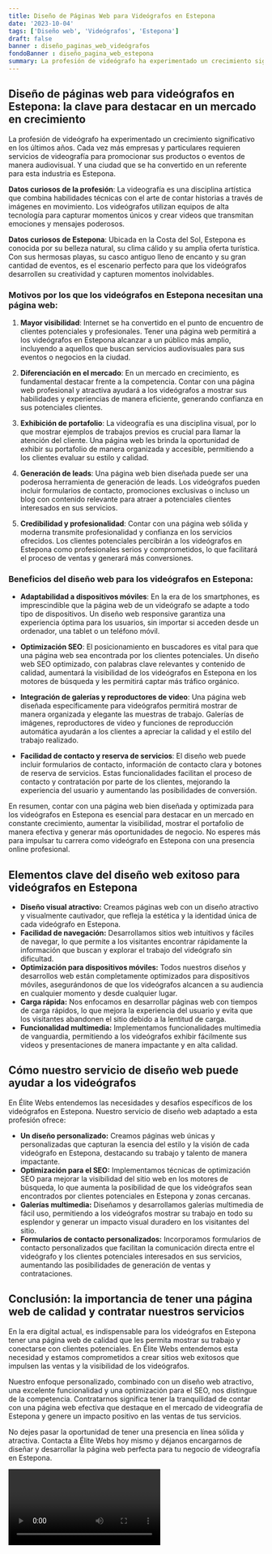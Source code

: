 ```yaml
---
title: Diseño de Páginas Web para Videógrafos en Estepona
date: '2023-10-04'
tags: ['Diseño web', 'Videógrafos', 'Estepona']
draft: false
banner : diseño_paginas_web_videógrafos
fondoBanner : diseño_pagina_web_estepona
summary: La profesión de videógrafo ha experimentado un crecimiento significativo en los últimos años. Cada vez más empresas y particulares requieren servicios de videografía para promocionar sus productos o eventos de manera audiovisual. Y una ciudad que se ha convertido en un referente para esta industria es Estepona.
---
```


## Diseño de páginas web para videógrafos en Estepona: la clave para destacar en un mercado en crecimiento

La profesión de videógrafo ha experimentado un crecimiento significativo en los últimos años. Cada vez más empresas y particulares requieren servicios de videografía para promocionar sus productos o eventos de manera audiovisual. Y una ciudad que se ha convertido en un referente para esta industria es Estepona.

**Datos curiosos de la profesión**: La videografía es una disciplina artística que combina habilidades técnicas con el arte de contar historias a través de imágenes en movimiento. Los videógrafos utilizan equipos de alta tecnología para capturar momentos únicos y crear videos que transmitan emociones y mensajes poderosos.

**Datos curiosos de Estepona**: Ubicada en la Costa del Sol, Estepona es conocida por su belleza natural, su clima cálido y su amplia oferta turística. Con sus hermosas playas, su casco antiguo lleno de encanto y su gran cantidad de eventos, es el escenario perfecto para que los videógrafos desarrollen su creatividad y capturen momentos inolvidables.

### Motivos por los que los videógrafos en Estepona necesitan una página web:

1. **Mayor visibilidad**: Internet se ha convertido en el punto de encuentro de clientes potenciales y profesionales. Tener una página web permitirá a los videógrafos en Estepona alcanzar a un público más amplio, incluyendo a aquellos que buscan servicios audiovisuales para sus eventos o negocios en la ciudad.

2. **Diferenciación en el mercado**: En un mercado en crecimiento, es fundamental destacar frente a la competencia. Contar con una página web profesional y atractiva ayudará a los videógrafos a mostrar sus habilidades y experiencias de manera eficiente, generando confianza en sus potenciales clientes.

3. **Exhibición de portafolio**: La videografía es una disciplina visual, por lo que mostrar ejemplos de trabajos previos es crucial para llamar la atención del cliente. Una página web les brinda la oportunidad de exhibir su portafolio de manera organizada y accesible, permitiendo a los clientes evaluar su estilo y calidad.

4. **Generación de leads**: Una página web bien diseñada puede ser una poderosa herramienta de generación de leads. Los videógrafos pueden incluir formularios de contacto, promociones exclusivas o incluso un blog con contenido relevante para atraer a potenciales clientes interesados en sus servicios.

5. **Credibilidad y profesionalidad**: Contar con una página web sólida y moderna transmite profesionalidad y confianza en los servicios ofrecidos. Los clientes potenciales percibirán a los videógrafos en Estepona como profesionales serios y comprometidos, lo que facilitará el proceso de ventas y generará más conversiones.

### Beneficios del diseño web para los videógrafos en Estepona:

- **Adaptabilidad a dispositivos móviles**: En la era de los smartphones, es imprescindible que la página web de un videógrafo se adapte a todo tipo de dispositivos. Un diseño web responsive garantiza una experiencia óptima para los usuarios, sin importar si acceden desde un ordenador, una tablet o un teléfono móvil.

- **Optimización SEO**: El posicionamiento en buscadores es vital para que una página web sea encontrada por los clientes potenciales. Un diseño web SEO optimizado, con palabras clave relevantes y contenido de calidad, aumentará la visibilidad de los videógrafos en Estepona en los motores de búsqueda y les permitirá captar más tráfico orgánico.

- **Integración de galerías y reproductores de video**: Una página web diseñada específicamente para videógrafos permitirá mostrar de manera organizada y elegante las muestras de trabajo. Galerías de imágenes, reproductores de video y funciones de reproducción automática ayudarán a los clientes a apreciar la calidad y el estilo del trabajo realizado.

- **Facilidad de contacto y reserva de servicios**: El diseño web puede incluir formularios de contacto, información de contacto clara y botones de reserva de servicios. Estas funcionalidades facilitan el proceso de contacto y contratación por parte de los clientes, mejorando la experiencia del usuario y aumentando las posibilidades de conversión.

En resumen, contar con una página web bien diseñada y optimizada para los videógrafos en Estepona es esencial para destacar en un mercado en constante crecimiento, aumentar la visibilidad, mostrar el portafolio de manera efectiva y generar más oportunidades de negocio. No esperes más para impulsar tu carrera como videógrafo en Estepona con una presencia online profesional.

<GifSeo />

<Cta />

## Elementos clave del diseño web exitoso para videógrafos en Estepona

- **Diseño visual atractivo:** Creamos páginas web con un diseño atractivo y visualmente cautivador, que refleja la estética y la identidad única de cada videógrafo en Estepona.
- **Facilidad de navegación:** Desarrollamos sitios web intuitivos y fáciles de navegar, lo que permite a los visitantes encontrar rápidamente la información que buscan y explorar el trabajo del videógrafo sin dificultad.
- **Optimización para dispositivos móviles:** Todos nuestros diseños y desarrollos web están completamente optimizados para dispositivos móviles, asegurándonos de que los videógrafos alcancen a su audiencia en cualquier momento y desde cualquier lugar.
- **Carga rápida:** Nos enfocamos en desarrollar páginas web con tiempos de carga rápidos, lo que mejora la experiencia del usuario y evita que los visitantes abandonen el sitio debido a la lentitud de carga.
- **Funcionalidad multimedia:** Implementamos funcionalidades multimedia de vanguardia, permitiendo a los videógrafos exhibir fácilmente sus videos y presentaciones de manera impactante y en alta calidad.

## Cómo nuestro servicio de diseño web puede ayudar a los videógrafos

En Élite Webs entendemos las necesidades y desafíos específicos de los videógrafos en Estepona. Nuestro servicio de diseño web adaptado a esta profesión ofrece:

- **Un diseño personalizado:** Creamos páginas web únicas y personalizadas que capturan la esencia del estilo y la visión de cada videógrafo en Estepona, destacando su trabajo y talento de manera impactante.
- **Optimización para el SEO:** Implementamos técnicas de optimización SEO para mejorar la visibilidad del sitio web en los motores de búsqueda, lo que aumenta la posibilidad de que los videógrafos sean encontrados por clientes potenciales en Estepona y zonas cercanas.
- **Galerías multimedia:** Diseñamos y desarrollamos galerías multimedia de fácil uso, permitiendo a los videógrafos mostrar su trabajo en todo su esplendor y generar un impacto visual duradero en los visitantes del sitio.
- **Formularios de contacto personalizados:** Incorporamos formularios de contacto personalizados que facilitan la comunicación directa entre el videógrafo y los clientes potenciales interesados en sus servicios, aumentando las posibilidades de generación de ventas y contrataciones.

## Conclusión: la importancia de tener una página web de calidad y contratar nuestros servicios

En la era digital actual, es indispensable para los videógrafos en Estepona tener una página web de calidad que les permita mostrar su trabajo y conectarse con clientes potenciales. En Élite Webs entendemos esta necesidad y estamos comprometidos a crear sitios web exitosos que impulsen las ventas y la visibilidad de los videógrafos.

Nuestro enfoque personalizado, combinado con un diseño web atractivo, una excelente funcionalidad y una optimización para el SEO, nos distingue de la competencia. Contratarnos significa tener la tranquilidad de contar con una página web efectiva que destaque en el mercado de videografía de Estepona y genere un impacto positivo en las ventas de tus servicios.

No dejes pasar la oportunidad de tener una presencia en línea sólida y atractiva. Contacta a Élite Webs hoy mismo y déjanos encargarnos de diseñar y desarrollar la página web perfecta para tu negocio de videografía en Estepona.

<Video />

<CtaBot job='Videógrafos' city='Estepona'/>

<Gmaps query='Estepona+españa+maps' />